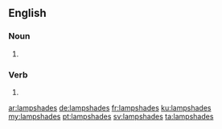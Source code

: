 ==English==

===Noun===
{{head|en|plural}}

# {{plural of|lampshade|lang=en}}

===Verb===
{{head|en}}

# {{en-third-person singular of|lampshade}}

[[ar:lampshades]]
[[de:lampshades]]
[[fr:lampshades]]
[[ku:lampshades]]
[[my:lampshades]]
[[pt:lampshades]]
[[sv:lampshades]]
[[ta:lampshades]]